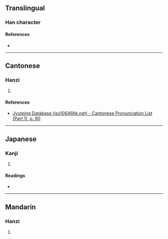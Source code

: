 {{character info/new}}
==Translingual==

===Han character===
{{Han char|rn=35|rad=夊|as=07|sn=10|four=88407|canj=OOGE|ids=⿱坐夂}}

====References====
* {{Han ref|kx=0245.110|dkj=05719|hdz=20870.020|uh=590E|ud=22798|bh=D159|bd=53593}}

----

==Cantonese==

===Hanzi===
{{yue-hanzi|jyut=[[zo3]]|y=jo3}}

# {{defn|lang=yue|sort=夊07}}

====References====
* [http://www.iso10646hk.net/jp/document/download.jsp Jyutping Database (iso10646hk.net) - Cantonese Pronunciation List (Part 1), p. 90]

----

==Japanese==

===Kanji===
{{ja-kanji|grade=|rs=夊07}}

# {{defn|lang=ja|sort=夊07}}

====Readings====
* {{ja-readings|on=[[さ]] (sa), [[しゃ]] (sha), [[さい]] (sai)|kun=[[いつわる]] (itsuwaru)}}

----

==Mandarin==

===Hanzi===
{{cmn-hanzi|pin=[[cuò]] ([[cuo4]])|wg=ts'o<sup>4</sup>}}

# {{defn|lang=cmn|sort=夊07}}